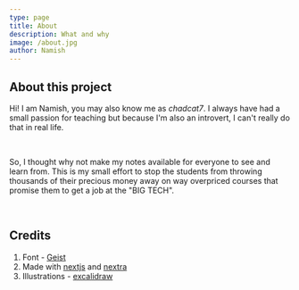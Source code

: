 ```yaml
---
type: page
title: About
description: What and why
image: /about.jpg
author: Namish
---
```


## About this project

Hi! I am Namish, you may also know me as _chadcat7_.  I always have had a small passion for teaching but because I'm also an introvert, I can't really do that in real life.

<br/>

So, I thought why not make my notes available for everyone to see and learn from. This is my small effort to stop the students from throwing thousands of their precious money away on way overpriced courses that promise them to get a job at the "BIG TECH".

<br/>

## Credits
1. Font - [Geist](https://vercel.com/font)
2. Made with [nextjs](https://nextjs.org) and [nextra](https://nextra.site)
3. Illustrations - [excalidraw](https://excalidraw.com/)
